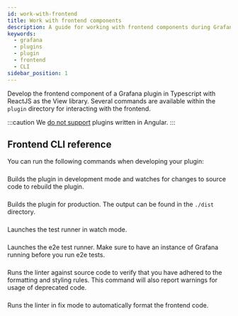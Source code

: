 ```yaml
---
id: work-with-frontend
title: Work with frontend components
description: A guide for working with frontend components during Grafana plugin development.
keywords:
  - grafana
  - plugins
  - plugin
  - frontend
  - CLI
sidebar_position: 1
---
```


Develop the frontend component of a Grafana plugin in Typescript with ReactJS as the View library. Several commands are available within the `plugin` directory for interacting with the frontend.

:::caution
We [do not support](https://grafana.com/docs/grafana/latest/developers/angular_deprecation/) plugins written in Angular.
:::

## Frontend CLI reference

You can run the following commands when developing your plugin:

### <SyncCommand cmd="run dev" />

Builds the plugin in development mode and watches for changes to source code to rebuild the plugin.

### <SyncCommand cmd="run build" />

Builds the plugin for production. The output can be found in the `./dist` directory.

### <SyncCommand cmd="run test" />

Launches the test runner in watch mode.

### <SyncCommand cmd="run e2e" />

Launches the e2e test runner. Make sure to have an instance of Grafana running before you run e2e tests.

### <SyncCommand cmd="run lint" />

Runs the linter against source code to verify that you have adhered to the formatting and styling rules. This command will also report warnings for usage of deprecated code.

### <SyncCommand cmd="run lint:fix" />

Runs the linter in fix mode to automatically format the frontend code.
